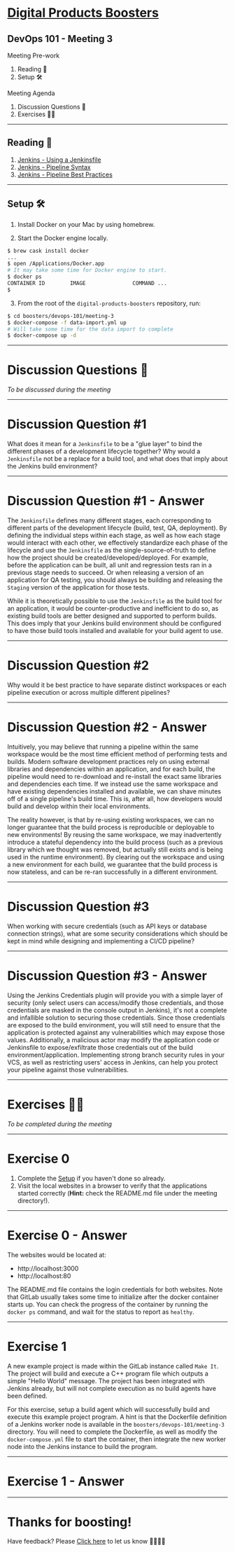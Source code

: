 
# [Digital Products Boosters](https://accenture.github.io/digital-products-boosters)

## DevOps 101 - Meeting 3

<Split>
  <div>
    <div style={{ "text-align": "left" }}>Meeting Pre-work</div>
    <ol>
      <li>
        <Link to="/1">Reading 📕</Link>
      </li>
      <li>
        <Link to="/2">Setup 🛠</Link>
      </li>
    </ol>
  </div>
  <div>
    <div style={{ "text-align": "left" }}>Meeting Agenda</div>
    <ol>
      <li>
        <Link to="/3">Discussion Questions 🤔</Link>
      </li>
      <li>
        <Link to="/10">Exercises 💪🏼</Link>
      </li>
    </ol>
  </div>
</Split>

---

## Reading 📕

1. [Jenkins - Using a Jenkinsfile](https://jenkins.io/doc/book/pipeline/jenkinsfile/)
2. [Jenkins - Pipeline Syntax](https://jenkins.io/doc/book/pipeline/syntax/)
3. [Jenkins - Pipeline Best Practices](https://jenkins.io/doc/book/pipeline/pipeline-best-practices/)

---

<CodeLayout>

## Setup 🛠

1. Install Docker on your Mac by using homebrew.

2. Start the Docker engine locally.

```bash
$ brew cask install docker
...
$ open /Applications/Docker.app
# It may take some time for Docker engine to start.
$ docker ps
CONTAINER ID        IMAGE               COMMAND ...
$ 
```

3. From the root of the `digital-products-boosters` repository, run:

```bash
$ cd boosters/devops-101/meeting-3
$ docker-compose -f data-import.yml up
# Will take some time for the data import to complete
$ docker-compose up -d
```

</CodeLayout>

---

# Discussion Questions 🤔

_To be discussed during the meeting_

---

# Discussion Question #1

What does it mean for a `Jenkinsfile` to be a "glue layer" to bind the different phases of a development lifecycle together? Why would a `Jenkinsfile` not be a replace for a build tool, and what does that imply about the Jenkins build environment?

<MinuteTimer minutes={5} isDiscussion />

---

# Discussion Question #1 - Answer

<div style={{ fontSize: '0.6em' }}>

The `Jenkinsfile` defines many different stages, each corresponding to different parts of the development lifecycle (build, test, QA, deployment). By defining the individual steps within each stage, as well as how each stage would interact with each other, we effectively standardize each phase of the lifecycle and use the `Jenkinsfile` as the single-source-of-truth to define how the project should be created/developed/deployed. For example, before the application can be built, all unit and regression tests ran in a previous stage needs to succeed. Or when releasing a version of an application for QA testing, you should always be building and releasing the `Staging` version of the application for those tests.

While it is theoretically possible to use the `Jenkinsfile` as the build tool for an application, it would be counter-productive and inefficient to do so, as existing build tools are better designed and supported to perform builds. This does imply that your Jenkins build environment should be configured to have those build tools installed and available for your build agent to use.
</div>

---

# Discussion Question #2

Why would it be best practice to have separate distinct workspaces or each pipeline execution or across multiple different pipelines?

<MinuteTimer minutes={5} isDiscussion />

---

# Discussion Question #2 - Answer

<div style={{ fontSize: '0.8em' }}>

Intuitively, you may believe that running a pipeline within the same workspace would be the most time efficient method of performing tests and builds. Modern software development practices rely on using external libraries and dependencies within an application, and for each build, the pipeline would need to re-download and re-install the exact same libraries and dependencies each time. If we instead use the same workspace and have existing dependencies installed and available, we can shave minutes off of a single pipeline's build time. This is, after all, how developers would build and develop within their local environments.

The reality however, is that by re-using existing workspaces, we can no longer guarantee that the build process is reproducible or deployable to new environments! By reusing the same workspace, we may inadvertently introduce a stateful dependency into the build process (such as a previous library which we thought was removed, but actually still exists and is being used in the runtime environment). By clearing out the workspace and using a new environment for each build, we guarantee that the build process is now stateless, and can be re-ran successfully in a different environment.
</div>

---

# Discussion Question #3

When working with secure credentials (such as API keys or database connection strings), what are some security considerations which should be kept in mind while designing and implementing a CI/CD pipeline?

<MinuteTimer minutes={5} isDiscussion />

---

# Discussion Question #3 - Answer

<div style={{ fontSize: '0.8em' }}>

Using the Jenkins Credentials plugin will provide you with a simple layer of security (only select users can access/modify those credentials, and those credentials are masked in the console output in Jenkins), it's not a complete and infallible solution to securing those credentials. Since those credentials are exposed to the build environment, you will still need to ensure that the application is protected against any vulnerabilities which may expose those values. Additionally, a malicious actor may modify the application code or Jenkinsfile to expose/exfiltrate those credentials out of the build environment/application. Implementing strong branch security rules in your VCS, as well as restricting users' access in Jenkins, can help you protect your pipeline against those vulnerabilities.
</div>

---

# Exercises 💪🏼

_To be completed during the meeting_

---

# Exercise 0

1. Complete the [Setup](/2) if you haven't done so already.
2. Visit the local websites in a browser to verify that the applications started correctly (__Hint:__ check the README.md file under the meeting directory!).

<MinuteTimer minutes={5} />

---

<CodeLayout>

# Exercise 0 - Answer

The websites would be located at:

* http://localhost:3000
* http://localhost:80

The README.md file contains the login credentials for both websites. Note that GitLab usually takes some time to initialize after the docker container starts up. You can check the progress of the container by running the `docker ps` command, and wait for the status to report as `healthy`.

</CodeLayout>

---

# Exercise 1

<div style={{ fontSize: '0.8em' }}>

A new example project is made within the GitLab instance called `Make It`. The project will build and execute a C++ program file which outputs a simple "Hello World" message. The project has been integrated with Jenkins already, but will not complete execution as no build agents have been defined.

For this exercise, setup a build agent which will successfully build and execute this example project program. A hint is that the Dockerfile definition of a Jenkins worker node is available in the `boosters/devops-101/meeting-3` directory. You will need to complete the Dockerfile, as well as modify the `docker-compose.yml` file to start the container, then integrate the new worker node into the Jenkins instance to build the program.

</div>

<MinuteTimer minutes={20} />

---

# Exercise 1 - Answer



---

# Thanks for boosting!

Have feedback? Please [Click here](https://github.com/Accenture/digital-products-boosters/issues/new?assignees=&labels=&template=feedback.md&title=%5BFEEDBACK%5D) to let us know 🙇‍♀️🙇‍♂️
